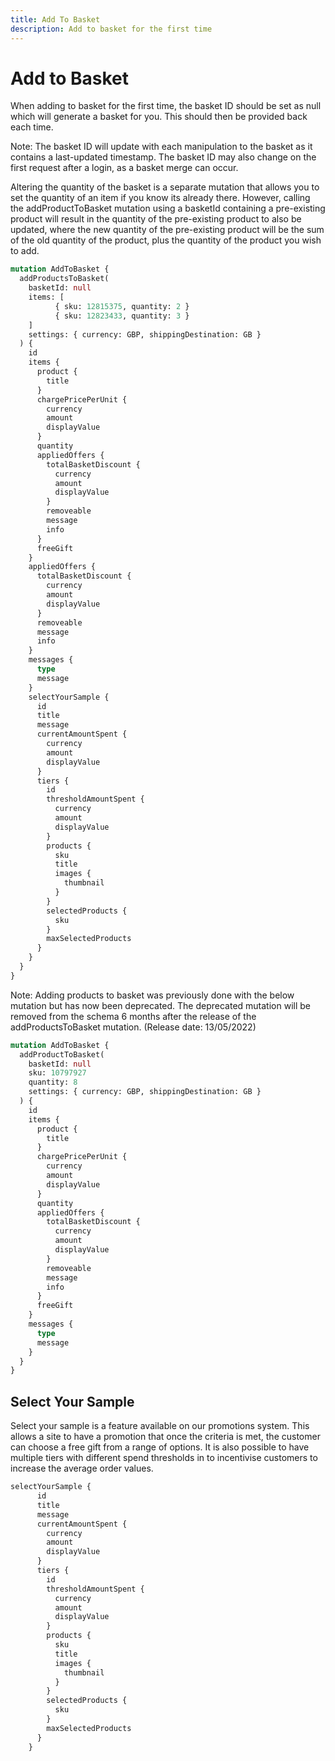 ```yaml
---
title: Add To Basket
description: Add to basket for the first time
---
```


# Add to Basket

When adding to basket for the first time, the basket ID should be set as null which will generate a basket for you. This should then be provided back each time.

Note: The basket ID will update with each manipulation to the basket as it contains a last-updated timestamp. The basket ID may also change on the first request after a login, as a basket merge can occur.

Altering the quantity of the basket is a separate mutation that allows you to set the quantity of an item if you know its already there. However, calling the addProductToBasket mutation using a basketId 
containing a pre-existing product will result in the quantity of the pre-existing product to also be updated, where the new quantity of the pre-existing product will be the sum of the 
old quantity of the product, plus the quantity of the product you wish to add.

```graphql
mutation AddToBasket {
  addProductsToBasket(
    basketId: null
    items: [
          { sku: 12815375, quantity: 2 }
          { sku: 12823433, quantity: 3 }
    ]
    settings: { currency: GBP, shippingDestination: GB }
  ) {
    id
    items {
      product {
        title
      }
      chargePricePerUnit {
        currency
        amount
        displayValue
      }
      quantity
      appliedOffers {
        totalBasketDiscount {
          currency
          amount
          displayValue
        }
        removeable
        message
        info
      }
      freeGift
    }
    appliedOffers {
      totalBasketDiscount {
        currency
        amount
        displayValue
      }
      removeable
      message
      info
    }
    messages {
      type
      message
    }
    selectYourSample {
      id
      title
      message
      currentAmountSpent {
        currency
        amount
        displayValue
      }
      tiers {
        id
        thresholdAmountSpent {
          currency
          amount
          displayValue
        }
        products {
          sku
          title
          images {
            thumbnail
          }
        }
        selectedProducts {
          sku
        }
        maxSelectedProducts
      }
    }
  }
}
```


Note: Adding products to basket was previously done with the below mutation but has now been deprecated. The deprecated mutation will be removed from the schema 6 months after the release of the addProductsToBasket mutation. (Release date: 13/05/2022)

```graphql
mutation AddToBasket {
  addProductToBasket(
    basketId: null
    sku: 10797927
    quantity: 8
    settings: { currency: GBP, shippingDestination: GB }
  ) {
    id
    items {
      product {
        title
      }
      chargePricePerUnit {
        currency
        amount
        displayValue
      }
      quantity
      appliedOffers {
        totalBasketDiscount {
          currency
          amount
          displayValue
        }
        removeable
        message
        info
      }
      freeGift
    }
    messages {
      type
      message
    }
  }
}
```

## Select Your Sample
Select your sample is a feature available on our promotions system. This allows a site to have a promotion that once the criteria is met, the customer can choose a free gift from a range of options. It is also possible to have multiple tiers with different spend thresholds in to incentivise customers to increase the average order values.



```graphql
selectYourSample {
      id
      title
      message
      currentAmountSpent {
        currency
        amount
        displayValue
      }
      tiers {
        id
        thresholdAmountSpent {
          currency
          amount
          displayValue
        }
        products {
          sku
          title
          images {
            thumbnail
          }
        }
        selectedProducts {
          sku
        }
        maxSelectedProducts
      }
    }
```